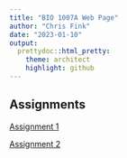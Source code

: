 ```yaml
---
title: "BIO 1007A Web Page"
author: "Chris Fink"
date: "2023-01-10"
output:
  prettydoc::html_pretty:
    theme: architect
    highlight: github
---
```


## Assignments

[Assignment 1](Assignment-1.html)

[Assignment 2](Assignment-2.html)